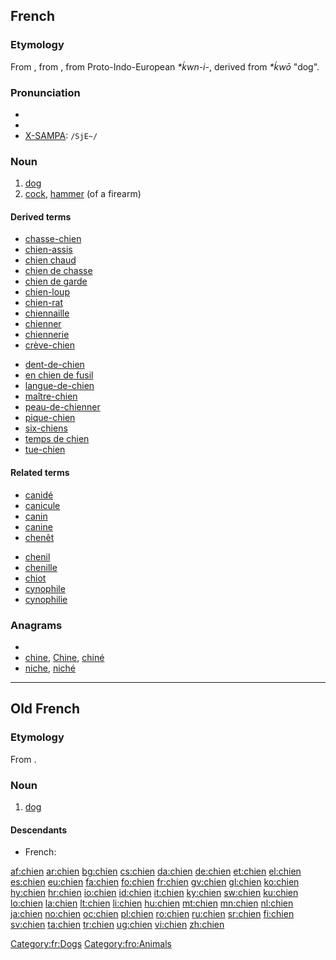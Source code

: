 {{also|chiên|chiến|chiền}}
==French==

===Etymology===
From {{etyl|fro|fr}}, from {{etyl|la|fr}} {{term|canis|lang=la}}, from Proto-Indo-European ''*ḱwn-i-'', derived from ''*ḱwō'' "dog".

===Pronunciation===
* {{audio|Fr-chien.ogg|audio}}
* {{IPA|/ʃjɛ̃/|lang=fr}}
* [[w:X-SAMPA|X-SAMPA]]: <tt> /SjE~/</tt>
<!-- There is a French SAMPA, but it uses e~ for nasal vowels -->

===Noun===
{{fr-noun|m|s|chienne}}

# [[dog]]
# [[cock]], [[hammer]] (of a firearm)

====Derived terms====
{{top2}}
* [[chasse-chien]]
* [[chien-assis]]
* [[chien chaud]]
* [[chien de chasse]]
* [[chien de garde]]
* [[chien-loup]]
* [[chien-rat]]
* [[chiennaille]]
* [[chienner]]
* [[chiennerie]]
* [[crève-chien]]
{{mid2}}
* [[dent-de-chien]]
* [[en chien de fusil]]
* [[langue-de-chien]]
* [[maître-chien]]
* [[peau-de-chienner]]
* [[pique-chien]]
* [[six-chiens]]
* [[temps de chien]]
* [[tue-chien]]
{{bottom}}

====Related terms====
{{top2}}
* [[canidé]]
* [[canicule]]
* [[canin]]
* [[canine]]
* [[chenêt]]
{{mid2}}
* [[chenil]]
* [[chenille]]
* [[chiot]]
* [[cynophile]]
* [[cynophilie]]
{{bottom}}

===Anagrams===
* {{alphagram|cehin}}
* [[chine#French|chine]], [[Chine#French|Chine]], [[chiné#French|chiné]]
* [[niche#French|niche]], [[niché#French|niché]]

[[Category:fr:Dogs]]

----

==Old French==

===Etymology===
From {{etyl|la|fro}} {{term|canis|lang=la}}.

===Noun===
{{fro-noun-m}}

# [[dog]] {{gloss|animal}}

====Descendants====
* French: {{l|fr|chien}}

[[Category:fro:Animals]]

[[af:chien]]
[[ar:chien]]
[[bg:chien]]
[[cs:chien]]
[[da:chien]]
[[de:chien]]
[[et:chien]]
[[el:chien]]
[[es:chien]]
[[eu:chien]]
[[fa:chien]]
[[fo:chien]]
[[fr:chien]]
[[gv:chien]]
[[gl:chien]]
[[ko:chien]]
[[hy:chien]]
[[hr:chien]]
[[io:chien]]
[[id:chien]]
[[it:chien]]
[[ky:chien]]
[[sw:chien]]
[[ku:chien]]
[[lo:chien]]
[[la:chien]]
[[lt:chien]]
[[li:chien]]
[[hu:chien]]
[[mt:chien]]
[[mn:chien]]
[[nl:chien]]
[[ja:chien]]
[[no:chien]]
[[oc:chien]]
[[pl:chien]]
[[ro:chien]]
[[ru:chien]]
[[sr:chien]]
[[fi:chien]]
[[sv:chien]]
[[ta:chien]]
[[tr:chien]]
[[ug:chien]]
[[vi:chien]]
[[zh:chien]]